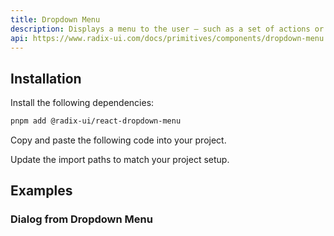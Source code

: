 ```yaml
---
title: Dropdown Menu
description: Displays a menu to the user — such as a set of actions or functions — triggered by a button.
api: https://www.radix-ui.com/docs/primitives/components/dropdown-menu
---
```


<ComponentPreview name="ui/dropdown-menu/demo.tsx" />

## Installation

<Steps>

<Step>Install the following dependencies:</Step>

```bash
pnpm add @radix-ui/react-dropdown-menu
```

<Step>Copy and paste the following code into your project.</Step>

<ComponentSource name="ui/dropdown-menu/index.tsx" />

<Step>Update the import paths to match your project setup.</Step>

</Steps>

## Examples

### Dialog from Dropdown Menu

<ComponentPreview name="ui/dropdown-menu/examples/dialog-from-dropdown.tsx" />
